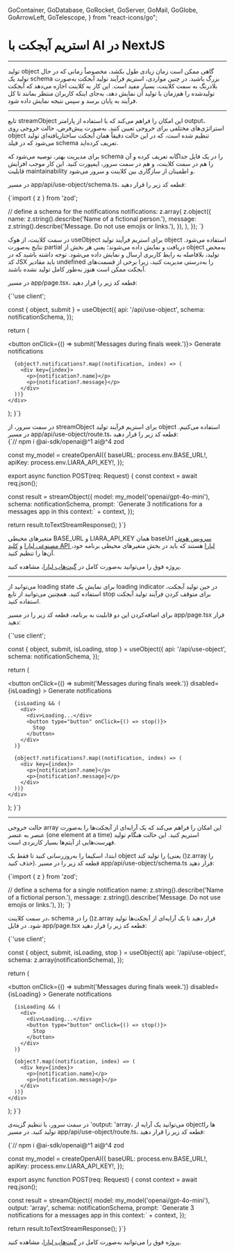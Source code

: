   GoContainer,
  GoDatabase,
  GoRocket,
  GoServer,
  GoMail,
  GoGlobe,
  GoArrowLeft,
  GoTelescope,
} from "react-icons/go";


<Layout>
<Head>
<title>مستندات استریم آبجکت با AI در NextJS - لیارا</title>
<meta property="og:title" content="مستندات خدمات رایانش ابری لیارا" />
<meta property="og:description" content="مستندات مربوط به آشنایی با نحوه استریم object یا آبجکت (شی) با استفاده از سرویس هوش مصنوعی لیارا و فریم‌ورک NextJS"  />
</Head>


#  استریم آبجکت با AI در NextJS
<hr className="mb-2" />

تولید object گاهی ممکن است زمان زیادی طول بکشد، مخصوصاً زمانی که در حال تولید یک schema بزرگ باشید.
در چنین مواردی، استریم فرآیند تولید آبجکت به‌صورت بلادرنگ به سمت کلاینت، بسیار مفید است.
این کار به کلاینت اجازه می‌دهد که آبجکت تولیدشده را هم‌زمان با تولید آن نمایش دهد، به‌جای اینکه کاربران منتظر بمانند تا کل فرآیند به پایان برسد و سپس نتیجه نمایش داده شود.

<hr className="mb-2" />
<Section id='object-mode' title='حالت آبجکت' />

تابع <Important>streamObject</Important> این امکان را فراهم می‌کند که با استفاده از پارامتر <Important>output</Important>، استراتژی‌های مختلفی برای خروجی تعیین کنید.
به‌صورت پیش‌فرض، حالت خروجی روی <Important>object</Important> تنظیم شده است، که در این حالت دقیقاً همان آبجکت ساختاریافته‌ای تولید می‌شود که در فیلد <Important>schema</Important> تعریف کرده‌اید.

<Section id='schema' title='اسکیما' />

برای مدیریت بهتر، توصیه می‌شود که schema را در یک فایل جداگانه تعریف کرده و آن را هم در سمت کلاینت، و هم در سمت سرور، ایمپورت کنید.
این کار موجب افزایش قابلیت maintainability و اطمینان از سازگاری بین کلاینت و سرور می‌شود.
<div className="h-2" />

در مسیر <Important>app/api/use-object/schema.ts</Important>، قطعه کد زیر را قرار دهید: 

<div className="h-2" />
<div dir='ltr'>
    <Highlight className="js">
        {`import { z } from 'zod';

// define a schema for the notifications
  notifications: z.array(
    z.object({
      name: z.string().describe('Name of a fictional person.'),
      message: z.string().describe('Message. Do not use emojis or links.'),
    }),
  ),
});
`}
    </Highlight>
</div>
<div className="h-2" />

<Section id='client' title='کلاینت' />

در سمت کلاینت، از هوک <Important>useObject</Important> برای استریم فرآیند تولید object استفاده می‌شود.
نتایج به‌صورت partial دریافت و نمایش داده می‌شوند؛ یعنی هر بخش از object به‌محض تولید، بلافاصله به رابط کاربری ارسال و نمایش داده می‌شود.
توجه داشته باشید که در کد JSX باید مقادیر <Important>undefined</Important> را به‌درستی مدیریت کنید، زیرا برخی از قسمت‌های آبجکت ممکن است هنوز به‌طور کامل تولید نشده باشند.

<div className="h-2" />

در مسیر <Important>app/page.tsx</Important>، قطعه کد زیر را قرار دهید: 


<div className="h-2" />
<div dir='ltr'>
    <Highlight className="js">
        {`'use client';


  const { object, submit } = useObject({
    api: '/api/use-object',
    schema: notificationSchema,
  });

  return (
    <div>
      <button onClick={() => submit('Messages during finals week.')}>
        Generate notifications
      </button>

      {object?.notifications?.map((notification, index) => (
        <div key={index}>
          <p>{notification?.name}</p>
          <p>{notification?.message}</p>
        </div>
      ))}
    </div>
  );
}`}
    </Highlight>
</div>

<Section id='server' title='سرور' />
در سمت سرور، از <Important>streamObject</Important> برای استریم فرآیند تولید object استفاده می‌کنیم.
در مسیر <Important>app/api/use-object/route.ts</Important>، قطعه کد زیر را قرار دهید:

<div className="h-2" />
<div dir='ltr'>
    <Highlight className="js">
        {`// npm i @ai-sdk/openai@^1 ai@^4 zod


const my_model = createOpenAI({
  baseURL: process.env.BASE_URL!,
  apiKey: process.env.LIARA_API_KEY!,
});


export async function POST(req: Request) {
  const context = await req.json();

  const result = streamObject({
    model: my_model('openai/gpt-4o-mini'),
    schema: notificationSchema,
    prompt:
      \`Generate 3 notifications for a messages app in this context:\` + context,
  });

  return result.toTextStreamResponse();
}`}
    </Highlight>
</div>

<Alert variant="info">
<p>
متغیرهای محیطی <Important>BASE_URL</Important> و <Important>LIARA_API_KEY</Important> همان baseUrl <a href="https://liara.ir/products/ai/" className="text-[#2196f3]">سرویس هوش مصنوعی لیارا</a> و <a href="/references/api/about/#api-access-key" className="text-[#2196f3]">کلید API لیارا</a> هستند که باید در بخش متغیرهای محیطی برنامه خود، آن‌ها را تنظیم کنید. 
</p>
</Alert>
<Alert variant="success">
<p>
پروژه فوق را می‌توانید به‌صورت کامل در <a href="https://github.com/liara-cloud/ai-sdk-examples/tree/master/NextJS/stream-object-(object-mode)" className="text-[#2196f3]">گیت‌هاب لیارا</a>، مشاهده کنید. 
</p>
</Alert>

<hr className="mb-2" />
<Section id='loading-state-and-stopping-the-stream' title='state بارگذاری و توقف استریم' />

می‌توانید از loading state برای نمایش یک loading indicator در حین تولید آبجکت، استفاده کنید.
همچنین می‌توانید از تابع <Important>stop</Important> برای متوقف کردن فرآیند تولید آبجکت استفاده کنید.

<div className="h-2" />

برای اضافه‌کردن این دو قابلیت به برنامه، قطعه کد زیر را در مسیر <Important>app/page.tsx</Important> قرار دهید:

<div className="h-2" />
<div dir='ltr'>
    <Highlight className="js">
        {`'use client';


  const { object, submit, isLoading, stop } = useObject({
    api: '/api/use-object',
    schema: notificationSchema,
  });

  return (
    <div>
      <button
        onClick={() => submit('Messages during finals week.')}
        disabled={isLoading}
      >
        Generate notifications
      </button>

      {isLoading && (
        <div>
          <div>Loading...</div>
          <button type="button" onClick={() => stop()}>
            Stop
          </button>
        </div>
      )}

      {object?.notifications?.map((notification, index) => (
        <div key={index}>
          <p>{notification?.name}</p>
          <p>{notification?.message}</p>
        </div>
      ))}
    </div>
  );
}`}
    </Highlight>
</div>


<hr className="mb-2" />
<Section id='array-mode' title='حالت Array' />

حالت خروجی <Important>array</Important> این امکان را فراهم می‌کند که یک آرایه‌ای از آبجکت‌ها را به‌صورت عنصر به عنصر (one element at a time) استریم کنید.
این حالت هنگام تولید فهرست‌هایی از آیتم‌ها بسیار کاربردی است.

<Section id='schema-1' title='اسکیما' />

ابتدا، اسکیما را به‌روزرسانی کنید تا فقط یک object را تولید کند (یعنی <Important>()z.array</Important> را حذف کنید).
قطعه کد زیر را در مسیر <Important>app/api/use-object/schema.ts</Important> قرار دهید:

<div className="h-2" />
<div dir='ltr'>
    <Highlight className="js">
        {`import { z } from 'zod';

// define a schema for a single notification
  name: z.string().describe('Name of a fictional person.'),
  message: z.string().describe('Message. Do not use emojis or links.'),
});
`}
    </Highlight>
</div>


<Section id='client-1' title='کلاینت' />

در سمت کلاینت، schema را در <Important>()z.array</Important> قرار دهید تا یک آرایه‌ای از آبجکت‌ها تولید شود.
در فایل <Important>app/page.tsx</Important> قطعه کد زیر را قرار دهید: 

<div className="h-2" />
<div dir='ltr'>
    <Highlight className="js">
        {`'use client';



  const { object, submit, isLoading, stop } = useObject({
    api: '/api/use-object',
    schema: z.array(notificationSchema),
  });

  return (
    <div>
      <button
        onClick={() => submit('Messages during finals week.')}
        disabled={isLoading}
      >
        Generate notifications
      </button>

      {isLoading && (
        <div>
          <div>Loading...</div>
          <button type="button" onClick={() => stop()}>
            Stop
          </button>
        </div>
      )}

      {object?.map((notification, index) => (
        <div key={index}>
          <p>{notification.name}</p>
          <p>{notification.message}</p>
        </div>
      ))}
    </div>
  );
}`}
    </Highlight>
</div>

<Section id='server-1' title='سرور' />


در سمت سرور، با تنظیم گزینه‌ی <Important>'output: 'array</Important>، می‌توانید یک آرایه از objectها را تولید کنید.
در مسیر <Important>app/api/use-object/route.ts</Important>، قطعه کد زیر را قرار دهید: 


<div className="h-2" />
<div dir='ltr'>
    <Highlight className="js">
        {`// npm i @ai-sdk/openai@^1 ai@^4 zod


const my_model = createOpenAI({
  baseURL: process.env.BASE_URL!,
  apiKey: process.env.LIARA_API_KEY!,
});


export async function POST(req: Request) {
  const context = await req.json();

  const result = streamObject({
    model: my_model('openai/gpt-4o-mini'),
    output: 'array',
    schema: notificationSchema,
    prompt:
      \`Generate 3 notifications for a messages app in this context:\` + context,
  });

  return result.toTextStreamResponse();
}`}
    </Highlight>
</div>
<div className="h-2" />

<Alert variant="success">
<p>
پروژه فوق را می‌توانید به‌صورت کامل در <a href="https://github.com/liara-cloud/ai-sdk-examples/tree/master/NextJS/stream-object-(array-mode)" className="text-[#2196f3]">گیت‌هاب لیارا</a>، مشاهده کنید. 
</p>
</Alert>

</Layout>